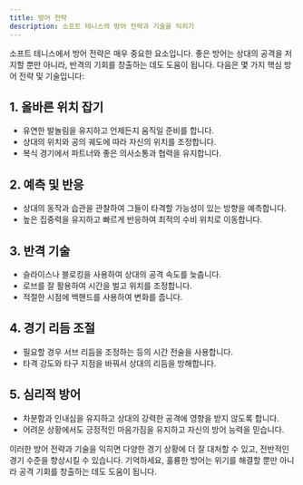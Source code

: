 ```yaml
---
title: 방어 전략
description: 소프트 테니스의 방어 전략과 기술을 익히기
---
```


소프트 테니스에서 방어 전략은 매우 중요한 요소입니다. 좋은 방어는 상대의 공격을 저지할 뿐만 아니라, 반격의 기회를 창출하는 데도 도움이 됩니다. 다음은 몇 가지 핵심 방어 전략 및 기술입니다:

## 1. 올바른 위치 잡기

- 유연한 발놀림을 유지하고 언제든지 움직일 준비를 합니다.
- 상대의 위치와 공의 궤도에 따라 자신의 위치를 조정합니다.
- 복식 경기에서 파트너와 좋은 의사소통과 협력을 유지합니다.

## 2. 예측 및 반응

- 상대의 동작과 습관을 관찰하여 그들이 타격할 가능성이 있는 방향을 예측합니다.
- 높은 집중력을 유지하고 빠르게 반응하여 최적의 수비 위치로 이동합니다.

## 3. 반격 기술

- 슬라이스나 블로킹을 사용하여 상대의 공격 속도를 늦춥니다.
- 로브를 잘 활용하여 시간을 벌고 위치를 조정합니다.
- 적절한 시점에 백핸드를 사용하여 변화를 줍니다.

## 4. 경기 리듬 조절

- 필요할 경우 서브 리듬을 조정하는 등의 시간 전술을 사용합니다.
- 타격 강도와 타구 지점을 바꿔서 상대의 리듬을 방해합니다.

## 5. 심리적 방어

- 차분함과 인내심을 유지하고 상대의 강력한 공격에 영향을 받지 않도록 합니다.
- 어려운 상황에서도 긍정적인 마음가짐을 유지하고 자신의 방어 능력을 믿습니다.

이러한 방어 전략과 기술을 익히면 다양한 경기 상황에 더 잘 대처할 수 있고, 전반적인 경기 수준을 향상시킬 수 있습니다. 기억하세요, 훌륭한 방어는 위기를 해결할 뿐만 아니라 공격 기회를 창출하는 데도 도움이 됩니다.